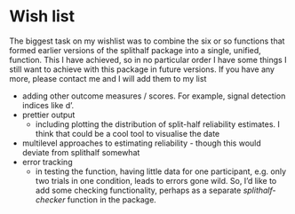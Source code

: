 # Wish list

The biggest task on my wishlist was to combine the six or so functions that formed earlier versions of the splithalf package into a single, unified, function. This I have achieved, so in no particular order I have some things I still want to achieve with this package in future versions. If you have any more, please contact me and I will add them to my list

* adding other outcome measures / scores. For example, signal detection indices like d'.
* prettier output
    * including plotting the distribution of split-half reliability estimates. I think that could be a cool tool to visualise the date
* multilevel approaches to estimating reliability - though this would deviate from splithalf somewhat
* error tracking
    * in testing the function, having little data for one participant, e.g. only two trials in one condition, leads to errors gone wild. So, I'd like to add some checking functionality, perhaps as a separate _splithalf-checker_ function in the package. 
